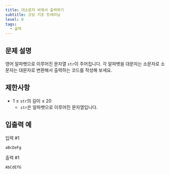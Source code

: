 ```yaml
---
title: 대소문자 바꿔서 출력하기
subtitle: 코딩 기초 트레이닝
level: 0
tags:
  - 출력
---
```


## 문제 설명

영어 알파벳으로 이루어진 문자열 `str`이 주어집니다. 각 알파벳을 대문자는 소문자로 소문자는 대문자로 변환해서 출력하는 코드를 작성해 보세요.

## 제한사항

- 1 ≤ `str`의 길이 ≤ 20
  - `str`은 알파벳으로 이루어진 문자열입니다.

## 입출력 예

입력 #1

```
aBcDeFg
```

출력 #1

```
AbCdEfG
```

